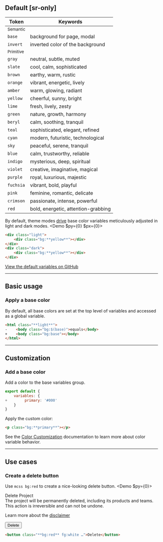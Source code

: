 ## Default [sr-only]
| Token                                             | Keywords                                                                  |
|---------------------------------------------------|---------------------------------------------------------------------------|
| <small>Semantic</small>                                                                                                       |
| <Bg className="bg:base" />`base`                  | background for page, modal                                                |
| <Bg className="bg:invert" />`invert`              | inverted color of the background                                          |
| <small>Primitive</small>                                                                                                      |
| <Bg className="bg:gray" />`gray`                  | neutral, subtle, muted                                                    |
| <Bg className="bg:slate" />`slate`                | cool, calm, sophisticated                                                 |
| <Bg className="bg:brown" />`brown`                | earthy, warm, rustic                                                      |
| <Bg className="bg:orange" />`orange`              | vibrant, energetic, lively                                                 |
| <Bg className="bg:amber" />`amber`                | warm, glowing, radiant                                                     |
| <Bg className="bg:yellow" />`yellow`              | cheerful, sunny, bright                                                    |
| <Bg className="bg:lime" />`lime`                  | fresh, lively, zesty                                                       |
| <Bg className="bg:green" />`green`                | nature, growth, harmony                                                    |
| <Bg className="bg:beryl" />`beryl`                | calm, soothing, tranquil                                                   |
| <Bg className="bg:teal" />`teal`                  | sophisticated, elegant, refined                                            |
| <Bg className="bg:cyan" />`cyan`                  | modern, futuristic, technological                                          |
| <Bg className="bg:sky" />`sky`                    | peaceful, serene, tranquil                                                 |
| <Bg className="bg:blue" />`blue`                  | calm, trustworthy, reliable                                                |
| <Bg className="bg:indigo" />`indigo`              | mysterious, deep, spiritual                                                |
| <Bg className="bg:violet" />`violet`              | creative, imaginative, magical                                             |
| <Bg className="bg:purple" />`purple`              | royal, luxurious, majestic                                                 |
| <Bg className="bg:fuchsia" />`fuchsia`            | vibrant, bold, playful                                                     |
| <Bg className="bg:pink" />`pink`                  | feminine, romantic, delicate                                               |
| <Bg className="bg:crimson" />`crimson`            | passionate, intense, powerful                                              |
| <Bg className="bg:red" />`red`                    | bold, energetic, attention-grabbing                                        |

By default, theme modes [drive](/docs/configuration#themedriver) base color variables meticulously adjusted in light and dark modes.
<Demo $py={0} $px={0}>
    <DemoLight>
        <div className="bg:yellow aspect:2/1 size:full|12x r:1x"></div>
    </DemoLight>
    <DemoDark>
        <div className="bg:yellow aspect:2/1 size:full|12x r:1x"></div>
    </DemoDark>
</Demo>
```html
<div class="light">
    <div class="bg:**yellow**"></div>
</div>
<div class="dark">
    <div class="bg:**yellow**"></div>
</div>
```
[View the default variables on GitHub](https://github.com/master-co/css/blob/rc/packages/css/src/config/variables.ts)

---

## Basic usage
### Apply a base color
By default, all base colors are set at the top level of variables and accessed as a global variable.
```html
<html class="**light**">
-    <body class="bg:$(base)">equals</body>
+    <body class="bg:base"></body>
</html>
```

---

## Customization
### Add a base color
Add a color to the base variables group.
```js name=master.css.js
export default {
    variables: {
+        primary: '#000'
    }
}
```
Apply the custom color:
```html
<p class="bg:**primary**"></p>
```
See the [Color Customization](/docs/colors#customization) documentation to learn more about color variable behavior.

---

## Use cases
### Create a delete button
Use `mcss bg:red` to create a nice-looking delete button.
<Demo $py={0}>
    <DemoPanel>
        <div className='text:20 font:semibold fg:strong'>Delete Project</div>
        <div className='text:14 mt:1x'>The project will be permanently deleted, including its products and teams. <span className="fg:red font:medium">This action is irreversible and can not be undone.</span></div>
        <div className="flex justify-content:space-between mt:5x pt:5x bt:1|dashed|frame">
            <p className="text:12 m:0">Learn more about the [disclaimer](#)</p>
            <button className='bg:red font:14 font:semibold fg:white h:32 r:1x px:3x float:right'>Delete</button>
        </div>
    </DemoPanel>
</Demo>
```html
<button class="**bg:red** fg:white …">Delete</button>
```